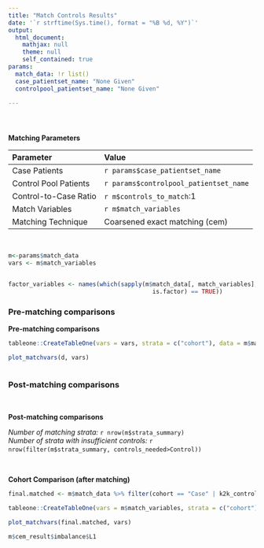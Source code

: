```yaml
---
title: "Match Controls Results"
date: '`r strftime(Sys.time(), format = "%B %d, %Y")`'
output: 
  html_document:
    mathjax: null
    theme: null
    self_contained: true
params:
  match_data: !r list()
  case_patientset_name: "None Given"
  controlpool_patientset_name: "None Given"
  
---
```


&nbsp;<p />
### {#match_parameters .parameters_table} 
__Matching Parameters__

Parameter                    Value
--------------------------   ----------------------------------------
Case Patients                `r params$case_patientset_name`
Control Pool Patients        `r params$controlpool_patientset_name`
Control-to-Case Ratio        `r m$controls_to_match`:1
Match Variables              `r m$match_variables`
Matching Technique           Coarsened exact matching (cem)

&nbsp;<p />



```r

m<-params$match_data
vars <- m$match_variables


factor_variables <- names(which(sapply(m$match_data[, match_variables], 
                                         is.factor) == TRUE))

```


###  Pre-matching comparisons {#pre_matching .prematching}
__Pre-matching comparisons__

```r


tableone::CreateTableOne(vars = vars, strata = c("cohort"), data = m$match_data, factorVars = factor_variables)

plot_matchvars(d, vars)



```

### Post-matching comparisons {#post_matching .postmatching} 
&nbsp;<p />

__Post-matching comparisons__

*Number of matching strata:* `r nrow(m$strata_summary)`<br />
*Number of strata with insufficient controls:* `r nrow(filter(m$strata_summary, controls_needed>Control))`
&nbsp;<p />
&nbsp;<p />

__Cohort Comparison (after matching)__

```r

final.matched <- m$match_data %>% filter(cohort == "Case" | k2k_control == TRUE)

tableone::CreateTableOne(vars = m$match_variables, strata = c("cohort"), data = final.matched, factorVars = factor_variables)

plot_matchvars(final.matched, vars)

m$cem_result$imbalance$L1
```